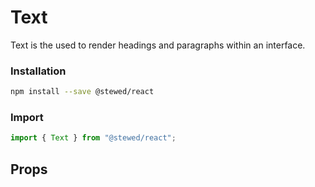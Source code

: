 
# Text

Text is the used to render headings and paragraphs within an interface.

### Installation

```bash
npm install --save @stewed/react
```

### Import

```js
import { Text } from "@stewed/react";
```

<Meta of={TypographyStories} />

<Stories />

## Props

<ArgTypes of={TypographyStories} />
